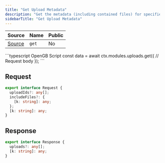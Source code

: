 ```yaml
---
title: "Get Upload Metadata"
description: "Get the metadata (including contained files) for specified upload IDs"
sidebarTitle: "Get Upload Metadata"
---
```


| Source                                                                                                      | Name       | Public     |
| ----------------------------------------------------------------------------------------------------------- | ---------- | ---------- |
| [Source](https://github.com/rivet-gg/opengb-modules/tree/main/modules/uploads/scripts/get.ts) | `get` | No |

<RequestExample>
```typescript OpenGB Script
const data = await ctx.modules.uploads.get({
  // Request body
});
```

</RequestExample>

## Request

```typescript
export interface Request {
  uploadIds?: any[];
  includeFiles?: {
    [k: string]: any;
  };
  [k: string]: any;
}
```

## Response

```typescript
export interface Response {
  uploads?: any[];
  [k: string]: any;
}
```
